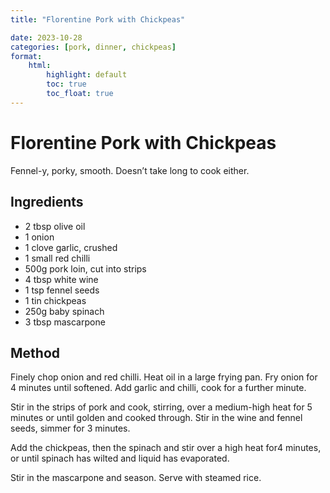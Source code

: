 ```yaml
---
title: "Florentine Pork with Chickpeas"

date: 2023-10-28
categories: [pork, dinner, chickpeas]
format:
    html:
        highlight: default
        toc: true
        toc_float: true
---
```


# Florentine Pork with Chickpeas

Fennel-y, porky, smooth. Doesn't take long to cook either.

## Ingredients

* 2 tbsp olive oil
* 1 onion
* 1 clove garlic, crushed
* 1 small red chilli
* 500g pork loin, cut into strips
* 4 tbsp white wine
* 1 tsp fennel seeds
* 1 tin chickpeas
* 250g baby spinach
* 3 tbsp mascarpone


## Method

Finely chop onion and red chilli. Heat oil in a large frying pan. Fry onion for 4 minutes until softened. Add garlic and chilli, cook for a further minute.

Stir in the strips of pork and cook, stirring, over a medium-high heat for 5 minutes or until golden and cooked through. Stir in the wine and fennel seeds, simmer for 3 minutes.

Add the chickpeas, then the spinach and stir over a high heat for4 minutes, or until spinach has wilted and liquid has evaporated.

Stir in the mascarpone and season. Serve with steamed rice.